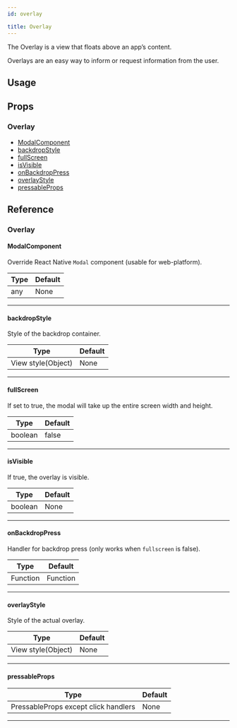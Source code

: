 ```yaml
---
id: overlay

title: Overlay
---
```






The Overlay is a view that floats above an app’s content.

Overlays are an easy way to inform or request information from the user.

## Usage

<Snack />

## Props

### Overlay

- [ModalComponent](#modalcomponent)
- [backdropStyle](#backdropstyle)
- [fullScreen](#fullscreen)
- [isVisible](#isvisible)
- [onBackdropPress](#onbackdroppress)
- [overlayStyle](#overlaystyle)
- [pressableProps](#pressableprops)

## Reference

### Overlay

#### ModalComponent

Override React Native `Modal` component (usable for web-platform).

| Type | Default |
| ---- | ------- |
| any  | None    |

---

#### backdropStyle

Style of the backdrop container.

| Type               | Default |
| ------------------ | ------- |
| View style(Object) | None    |

---

#### fullScreen

If set to true, the modal will take up the entire screen width and height.

| Type    | Default |
| ------- | ------- |
| boolean | false   |

---

#### isVisible

If true, the overlay is visible.

| Type    | Default |
| ------- | ------- |
| boolean | None    |

---

#### onBackdropPress

Handler for backdrop press (only works when `fullscreen` is false).

| Type     | Default  |
| -------- | -------- |
| Function | Function |

---

#### overlayStyle

Style of the actual overlay.

| Type               | Default |
| ------------------ | ------- |
| View style(Object) | None    |

---

#### pressableProps

| Type                                 | Default |
| ------------------------------------ | ------- |
| PressableProps except click handlers | None    |

---
